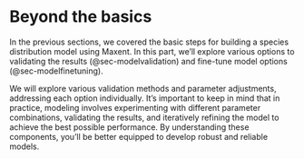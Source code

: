 # Beyond the basics {#sec-advancedsteps}

In the previous sections, we covered the basic steps for building a species distribution model using Maxent. In this part, we'll explore various options to validating the results (@sec-modelvalidation) and fine-tune model options (@sec-modelfinetuning).

We will explore various validation methods and parameter adjustments, addressing each option individually. It’s important to keep in mind that in practice, modeling involves experimenting with different parameter combinations, validating the results, and iteratively refining the model to achieve the best possible performance. By understanding these components, you’ll be better equipped to develop robust and reliable models.
